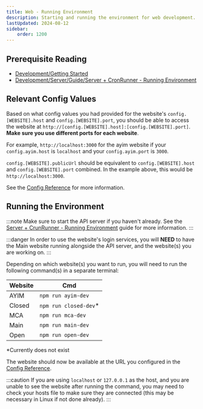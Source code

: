 ```yaml
---
title: Web - Running Environment
description: Starting and running the environment for web development.
lastUpdated: 2024-08-12
sidebar:
    order: 1200
---
```

## Prerequisite Reading
- [Development/Getting Started](../../..)
- [Development/Server/Guide/Server + CronRunner - Running Environment](../../../server/guide/server-running-environment)

## Relevant Config Values

Based on what config values you had provided for the website's `config.[WEBSITE].host` and `config.[WEBSITE].port`, you should be able to access the website at `http://[config.[WEBSITE].host]:[config.[WEBSITE].port]`. **Make sure you use different ports for each website**.

For example, `http://localhost:3000` for the ayim website if your `config.ayim.host` is `localhost` and your `config.ayim.port` is `3000`.

`config.[WEBSITE].publicUrl` should be equivalent to `config.[WEBSITE].host` and `config.[WEBSITE].port` combined. In the example above, this would be `http://localhost:3000`.

See the [Config Reference](../config) for more information.

## Running the Environment

:::note
Make sure to start the API server if you haven't already. See the [Server + CrunRunner - Running Environment](../../../server/guide/server-running-environment) guide for more information.
:::

:::danger
In order to use the website's login services, you will **NEED** to have the Main website running alongside the API server, and the website(s) you are working on. 
:::

Depending on which website(s) you want to run, you will need to run the following command(s) in a separate terminal:

|Website| Cmd |
|--|--|
| AYIM | `npm run ayim-dev` |
| Closed | `npm run closed-dev`* |
| MCA | `npm run mca-dev` |
| Main | `npm run main-dev` |
| Open | `npm run open-dev` |

*Currently does not exist

The website should now be available at the URL you configured in the [Config Reference](../config).

:::caution
If you are using `localhost` or `127.0.0.1` as the host, and you are unable to see the website after running the command, you may need to check your hosts file to make sure they are connected (this may be necessary in Linux if not done already).
:::

